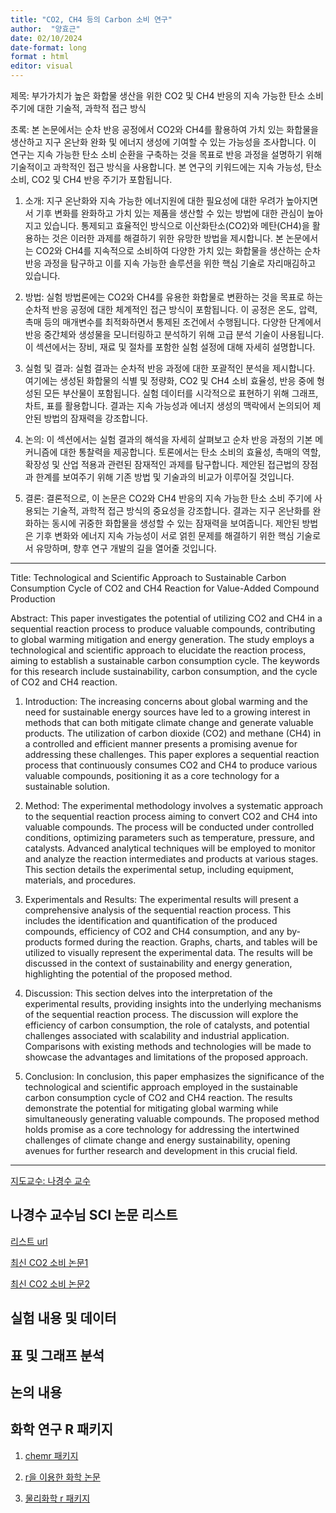 ---
title: "CO2, CH4 등의 Carbon 소비 연구"
author:  "양효근"
date: 02/10/2024
date-format: long
format : html
editor: visual
---

제목: 부가가치가 높은 화합물 생산을 위한 CO2 및 CH4 반응의 지속 가능한 탄소 소비 주기에 대한 기술적, 과학적 접근 방식

초록: 본 논문에서는 순차 반응 공정에서 CO2와 CH4를 활용하여 가치 있는 화합물을 생산하고 지구 온난화 완화 및 에너지 생성에 기여할 수 있는 가능성을 조사합니다. 이 연구는 지속 가능한 탄소 소비 순환을 구축하는 것을 목표로 반응 과정을 설명하기 위해 기술적이고 과학적인 접근 방식을 사용합니다. 본 연구의 키워드에는 지속 가능성, 탄소 소비, CO2 및 CH4 반응 주기가 포함됩니다.

1. 소개: 지구 온난화와 지속 가능한 에너지원에 대한 필요성에 대한 우려가 높아지면서 기후 변화를 완화하고 가치 있는 제품을 생산할 수 있는 방법에 대한 관심이 높아지고 있습니다. 통제되고 효율적인 방식으로 이산화탄소(CO2)와 메탄(CH4)을 활용하는 것은 이러한 과제를 해결하기 위한 유망한 방법을 제시합니다. 본 논문에서는 CO2와 CH4를 지속적으로 소비하여 다양한 가치 있는 화합물을 생산하는 순차 반응 과정을 탐구하고 이를 지속 가능한 솔루션을 위한 핵심 기술로 자리매김하고 있습니다.

2. 방법: 실험 방법론에는 CO2와 CH4를 유용한 화합물로 변환하는 것을 목표로 하는 순차적 반응 공정에 대한 체계적인 접근 방식이 포함됩니다. 이 공정은 온도, 압력, 촉매 등의 매개변수를 최적화하면서 통제된 조건에서 수행됩니다. 다양한 단계에서 반응 중간체와 생성물을 모니터링하고 분석하기 위해 고급 분석 기술이 사용됩니다. 이 섹션에서는 장비, 재료 및 절차를 포함한 실험 설정에 대해 자세히 설명합니다.

3. 실험 및 결과: 실험 결과는 순차적 반응 과정에 대한 포괄적인 분석을 제시합니다. 여기에는 생성된 화합물의 식별 및 정량화, CO2 및 CH4 소비 효율성, 반응 중에 형성된 모든 부산물이 포함됩니다. 실험 데이터를 시각적으로 표현하기 위해 그래프, 차트, 표를 활용합니다. 결과는 지속 가능성과 에너지 생성의 맥락에서 논의되어 제안된 방법의 잠재력을 강조합니다.

4. 논의: 이 섹션에서는 실험 결과의 해석을 자세히 살펴보고 순차 반응 과정의 기본 메커니즘에 대한 통찰력을 제공합니다. 토론에서는 탄소 소비의 효율성, 촉매의 역할, 확장성 및 산업 적용과 관련된 잠재적인 과제를 탐구합니다. 제안된 접근법의 장점과 한계를 보여주기 위해 기존 방법 및 기술과의 비교가 이루어질 것입니다.

5. 결론: 결론적으로, 이 논문은 CO2와 CH4 반응의 지속 가능한 탄소 소비 주기에 사용되는 기술적, 과학적 접근 방식의 중요성을 강조합니다. 결과는 지구 온난화를 완화하는 동시에 귀중한 화합물을 생성할 수 있는 잠재력을 보여줍니다. 제안된 방법은 기후 변화와 에너지 지속 가능성이 서로 얽힌 문제를 해결하기 위한 핵심 기술로서 유망하며, 향후 연구 개발의 길을 열어줄 것입니다.

------------------------------------------------------------------------

Title: Technological and Scientific Approach to Sustainable Carbon Consumption Cycle of CO2 and CH4 Reaction for Value-Added Compound Production

Abstract: This paper investigates the potential of utilizing CO2 and CH4 in a sequential reaction process to produce valuable compounds, contributing to global warming mitigation and energy generation. The study employs a technological and scientific approach to elucidate the reaction process, aiming to establish a sustainable carbon consumption cycle. The keywords for this research include sustainability, carbon consumption, and the cycle of CO2 and CH4 reaction.

1. Introduction: The increasing concerns about global warming and the need for sustainable energy sources have led to a growing interest in methods that can both mitigate climate change and generate valuable products. The utilization of carbon dioxide (CO2) and methane (CH4) in a controlled and efficient manner presents a promising avenue for addressing these challenges. This paper explores a sequential reaction process that continuously consumes CO2 and CH4 to produce various valuable compounds, positioning it as a core technology for a sustainable solution.

2. Method: The experimental methodology involves a systematic approach to the sequential reaction process aiming to convert CO2 and CH4 into valuable compounds. The process will be conducted under controlled conditions, optimizing parameters such as temperature, pressure, and catalysts. Advanced analytical techniques will be employed to monitor and analyze the reaction intermediates and products at various stages. This section details the experimental setup, including equipment, materials, and procedures.

3. Experimentals and Results: The experimental results will present a comprehensive analysis of the sequential reaction process. This includes the identification and quantification of the produced compounds, efficiency of CO2 and CH4 consumption, and any by-products formed during the reaction. Graphs, charts, and tables will be utilized to visually represent the experimental data. The results will be discussed in the context of sustainability and energy generation, highlighting the potential of the proposed method.

4. Discussion: This section delves into the interpretation of the experimental results, providing insights into the underlying mechanisms of the sequential reaction process. The discussion will explore the efficiency of carbon consumption, the role of catalysts, and potential challenges associated with scalability and industrial application. Comparisons with existing methods and technologies will be made to showcase the advantages and limitations of the proposed approach.

5. Conclusion: In conclusion, this paper emphasizes the significance of the technological and scientific approach employed in the sustainable carbon consumption cycle of CO2 and CH4 reaction. The results demonstrate the potential for mitigating global warming while simultaneously generating valuable compounds. The proposed method holds promise as a core technology for addressing the intertwined challenges of climate change and energy sustainability, opening avenues for further research and development in this crucial field.

------------------------------------------------------------------------

[지도교수: 나경수 교수](https://nanocatalystlab.wixsite.com/nanocatalystlab)



## 나경수 교수님 SCI 논문 리스트

[리스트 url](https://www.webofscience.com/wos/author/record/AAQ-7708-2020)

[최신 CO2 소비 논문1](https://doi.org/10.1016/j.cej.2023.145851)  

[최신 CO2 소비 논문2](https://pubs.rsc.org/en/content/articlelanding/2022/ta/d2ta05138a/unauth)


## 실험 내용 및 데이터


## 표 및 그래프 분석


## 논의 내용



## 화학 연구 R 패키지

1. [chemr 패키지]("https://github.com/paleolimbot/chemr")

2. [r을 이용한 화학 논문]("https://cran.r-project.org/doc/Rnews/Rnews_2006-3.pdf")

3. [물리화학 r 패키지]("https://cran.r-project.org/web/views/ChemPhys.html")
